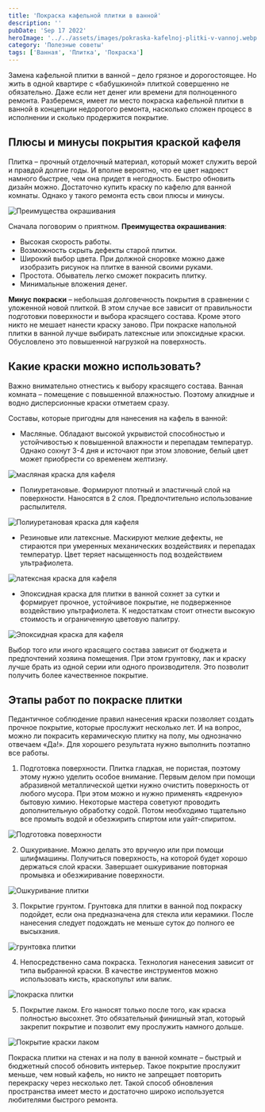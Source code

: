 ```yaml
---
title: 'Покраска кафельной плитки в ванной'
description: ''
pubDate: 'Sep 17 2022'
heroImage: '../../assets/images/pokraska-kafelnoj-plitki-v-vannoj.webp'
category: 'Полезные советы'
tags: ['Ванная', 'Плитка', 'Покраска']
---
```



Замена кафельной плитки в ванной – дело грязное и дорогостоящее. Но жить в одной квартире с «бабушкиной» плиткой совершенно не обязательно. Даже если нет денег или времени для полноценного ремонта. Разберемся, имеет ли место покраска кафельной плитки в ванной в концепции недорогого ремонта, насколько сложен процесс в исполнении и сколько продержится покрытие.

## Плюсы и минусы покрытия краской кафеля

Плитка – прочный отделочный материал, который может служить верой и правдой долгие годы. И вполне вероятно, что ее цвет надоест намного быстрее, чем она придет в негодность. Быстро обновить дизайн можно. Достаточно купить краску по кафелю для ванной комнаты. Однако у такого ремонта есть свои плюсы и минусы.

<Image src={img1} quality='high' alt='Преимущества окрашивания' />

Сначала поговорим о приятном. **Преимущества окрашивания**:

- Высокая скорость работы.
- Возможность скрыть дефекты старой плитки.
- Широкий выбор цвета. При должной сноровке можно даже изобразить рисунок на плитке в ванной своими руками.
- Простота. Обыватель легко сможет покрасить плитку.
- Минимальные вложения денег.

**Минус покраски** – небольшая долговечность покрытия в сравнении с уложенной новой плиткой. В этом случае все зависит от правильности подготовки поверхности и выбора красящего состава. Кроме этого никто не мешает нанести краску заново. При покраске напольной плитки в ванной лучше выбирать латексные или эпоксидные краски. Обусловлено это повышенной нагрузкой на поверхность.

## Какие краски можно использовать?

Важно внимательно отнестись к выбору красящего состава. Ванная комната – помещение с повышенной влажностью. Поэтому алкидные и водно дисперсионные краски отметаем сразу.

Составы, которые пригодны для нанесения на кафель в ванной:

- Масляные. Обладают высокой укрывистой способностью и устойчивостью к повышенной влажности и перепадам температур. Однако сохнут 3-4 дня и источают при этом зловоние, белый цвет может приобрести со временем желтизну.

<Image src={img2} quality='high' alt='масляная краска для кафеля' />

- Полиуретановые. Формируют плотный и эластичный слой на поверхности. Наносятся в 2 слоя. Предпочтительно использование распылителя.

<Image src={img3} quality='high' alt='Полиуретановая краска для кафеля' />

- Резиновые или латексные. Маскируют мелкие дефекты, не стираются при умеренных механических воздействиях и перепадах температур. Цвет теряет насыщенность под воздействием ультрафиолета.

<Image src={img4} quality='high' alt='латексная краска для кафеля' />

- Эпоксидная краска для плитки в ванной сохнет за сутки и формирует прочное, устойчивое покрытие, не подверженное воздействию ультрафиолета. К недостаткам стоит отнести высокую стоимость и ограниченную цветовую палитру.

<Image src={img5} quality='high' alt='Эпоксидная краска для кафеля' />

Выбор того или иного красящего состава зависит от бюджета и предпочтений хозяина помещения. При этом грунтовку, лак и краску лучше брать из одной серии или одного производителя. Это позволит получить более качественное покрытие.

## Этапы работ по покраске плитки

Педантичное соблюдение правил нанесения краски позволяет создать прочное покрытие, которые прослужит несколько лет. И на вопрос, можно ли покрасить керамическую плитку на полу, мы однозначно отвечаем «Да!». Для хорошего результата нужно выполнить поэтапно все работы.

1. Подготовка поверхности. Плитка гладкая, не пористая, поэтому этому нужно уделить особое внимание. Первым делом при помощи абразивной металлической щетки нужно очистить поверхность от любого мусора. При этом можно и нужно применять «ядреную» бытовую химию. Некоторые мастера советуют проводить дополнительную обработку содой. Потом необходимо тщательно все промыть водой и обезжирить спиртом или уайт-спиритом.

<Image src={img6} quality='high' alt='Подготовка поверхности' />

2. Ошкуривание. Можно делать это вручную или при помощи шлифмашины. Получиться поверхность, на которой будет хорошо держаться слой краски. Завершает ошкуривание повторная промывка и обезжиривание поверхности.

<Image src={img7} quality='high' alt='Ошкуривание плитки' />

3. Покрытие грунтом. Грунтовка для плитки в ванной под покраску подойдет, если она предназначена для стекла или керамики. После нанесения следует подождать не меньше суток до полного ее высыхания.

<Image src={img8} quality='high' alt='грунтовка плитки' />

4. Непосредственно сама покраска. Технология нанесения зависит от типа выбранной краски. В качестве инструментов можно использовать кисть, краскопульт или валик.

<Image src={img9} quality='high' alt='покраска плитки' />

5. Покрытие лаком. Его наносят только после того, как краска полностью высохнет. Это обязательный финишный этап, который закрепит покрытие и позволит ему прослужить намного дольше.

<Image src={img10} quality='high' alt='Покрытие краски лаком' />

Покраска плитки на стенах и на полу в ванной комнате – быстрый и бюджетный способ обновить интерьер. Такое покрытие прослужит меньше, чем новый кафель, но никто не запрещает повторить перекраску через несколько лет. Такой способ обновления пространства имеет место и достаточно широко используется любителями быстрого ремонта.
